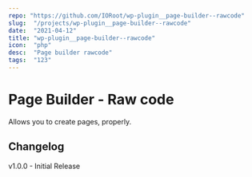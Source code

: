 ```yaml
---
repo: "https://github.com/IORoot/wp-plugin__page-builder--rawcode"
slug:  "/projects/wp-plugin__page-builder--rawcode"
date:  "2021-04-12"
title: "wp-plugin__page-builder--rawcode"
icon:  "php"
desc:  "Page builder rawcode"
tags:  "123"
---
```



# Page Builder - Raw code

Allows you to create pages, properly.

## Changelog

v1.0.0 - Initial Release